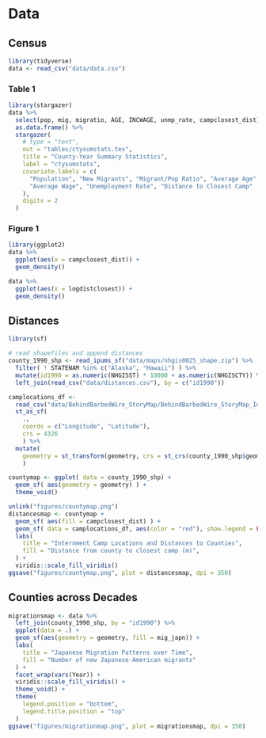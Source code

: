 # Data

## Census

```r
library(tidyverse)
data <- read_csv("data/data.csv")

```

### Table 1
```r
library(stargazer)
data %>% 
  select(pop, mig, migratio, AGE, INCWAGE, unmp_rate, campclosest_dist) %>%
  as.data.frame() %>% 
  stargazer(
    # type = "text", 
    out = "tables/ctysumstats.tex",
    title = "County-Year Summary Statistics",
    label = "ctysumstats",
    covariate.labels = c(
      "Population", "New Migrants", "Migrant/Pop Ratio", "Average Age", 
      "Average Wage", "Unemployment Rate", "Distance to Closest Camp"
    ),
    digits = 2
  )

```

### Figure 1 
```r
library(ggplot2)
data %>% 
  ggplot(aes(x = campclosest_dist)) +
  geom_density()

data %>% 
  ggplot(aes(x = logdistclosest)) +
  geom_density()

```

## Distances
```r
library(sf)

# read shapefiles and append distances
county_1990_shp <- read_ipums_sf("data/maps/nhgis0025_shape.zip") %>%
  filter( ! STATENAM %in% c("Alaska", "Hawaii") ) %>%
  mutate(id1990 = as.numeric(NHGISST) * 10000 + as.numeric(NHGISCTY)) %>%
  left_join(read_csv("data/distances.csv"), by = c("id1990"))

camplocations_df <- 
  read_csv("data/BehindBarbedWire_StoryMap/BehindBarbedWire_StoryMap_InternmentCampLocationsMap_Data.csv") %>% 
  st_as_sf(
    .,
    coords = c("Longitude", "Latitude"), 
    crs = 4326
    ) %>% 
  mutate(
    geometry = st_transform(geometry, crs = st_crs(county_1990_shp$geometry))
    )

countymap <- ggplot( data = county_1990_shp) +
  geom_sf( aes(geometry = geometry) ) +
  theme_void()

unlink("figures/countymap.png")
distancesmap <- countymap + 
  geom_sf( aes(fill = campclosest_dist) ) +
  geom_sf( data = camplocations_df, aes(color = "red"), show.legend = FALSE) +
  labs(
    title = "Internment Camp Locations and Distances to Counties",
    fill = "Distance from county to closest camp (m)",
  ) + 
  viridis::scale_fill_viridis()
ggsave("figures/countymap.png", plot = distancesmap, dpi = 350)

```

## Counties across Decades
```r

migrationsmap <- data %>% 
  left_join(county_1990_shp, by = "id1990") %>% 
  ggplot(data = .) +
  geom_sf(aes(geometry = geometry, fill = mig_japn)) + 
  labs(
    title = "Japanese Migration Patterns over Time",
    fill = "Number of new Japanese-American migrants"
  ) +
  facet_wrap(vars(Year)) +
  viridis::scale_fill_viridis() +
  theme_void() +
  theme(
    legend.position = "bottom",
    legend.title.position = "top"
  )
ggsave("figures/migrationmap.png", plot = migrationsmap, dpi = 350)

``` 

